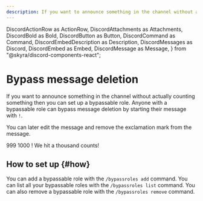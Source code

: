 ```yaml
---
description: If you want to announce something in the channel without actually counting something then you can set up a bypassable role. Anyone with a bypassable role can bypass message deletion by starting their message with !.
---
```


  DiscordActionRow as ActionRow,
  DiscordAttachments as Attachments,
  DiscordBold as Bold,
  DiscordButton as Button,
  DiscordCommand as Command,
  DiscordEmbedDescription as Description,
  DiscordMessages as Discord,
  DiscordEmbed as Embed,
  DiscordMessage as Message,
} from "@skyra/discord-components-react";


# Bypass message deletion

If you want to announce something in the channel without actually counting something then you can set up a bypassable role. Anyone with a bypassable role can bypass message deletion by starting their message with `!`.

You can later edit the message and remove the exclamation mark from the message.

<Discord>
  <Message>999</Message>
  <Message>1000</Message>
  <Message profile="promise">! We hit a thousand counts!</Message>
</Discord>


## How to set up {#how}

You can add a bypassable role with the `/bypassroles add` command. You can list all your bypassable roles with the `/bypassroles list` command. You can also remove a bypassable role with the `/bypassroles remove` command.